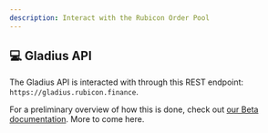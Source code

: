 ```yaml
---
description: Interact with the Rubicon Order Pool
---
```


## 💻 Gladius API

The Gladius API is interacted with through this REST endpoint: `https://gladius.rubicon.finance`.

For a preliminary overview of how this is done, check out [our Beta documentation](https://rubicondefi.notion.site/Rubicon-Gladius-Integration-Guide-ee55cbe3ccdf4b88a6780d8ef090599f). More to come here.
